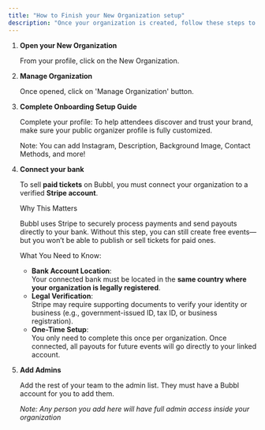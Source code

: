 ```yaml
---
title: "How to Finish your New Organization setup"
description: "Once your organization is created, follow these steps to fully configure it and get ready to launch your first event."
---
```


<Tabs>
  <Tab title="Web">
    
  </Tab>
  <Tab title="App">
    
  </Tab>
</Tabs>

1. **Open your New Organization**

   From your profile, click on the New Organization.
2. **Manage Organization**

   Once opened, click on 'Manage Organization' button.
3. **Complete Onboarding Setup Guide**

   Complete your profile: To help attendees discover and trust your brand, make sure your public organizer profile is fully customized.

   Note: You can add Instagram, Description, Background Image, Contact Methods, and more\!
4. **Connect your bank**

   To sell **paid tickets** on Bubbl, you must connect your organization to a verified **Stripe account**.

   Why This Matters

   Bubbl uses Stripe to securely process payments and send payouts directly to your bank. Without this step, you can still create free events—but you won’t be able to publish or sell tickets for paid ones.

   What You Need to Know:
   - **Bank Account Location**:\
     Your connected bank must be located in the **same country where your organization is legally registered**.
   - **Legal Verification**:\
     Stripe may require supporting documents to verify your identity or business (e.g., government-issued ID, tax ID, or business registration).
   - **One-Time Setup**:\
     You only need to complete this once per organization. Once connected, all payouts for future events will go directly to your linked account.
5. **Add Admins**

   Add the rest of your team to the admin list. They must have a Bubbl account for you to add them. 

   _Note: Any person you add here will have full admin access inside your organization_